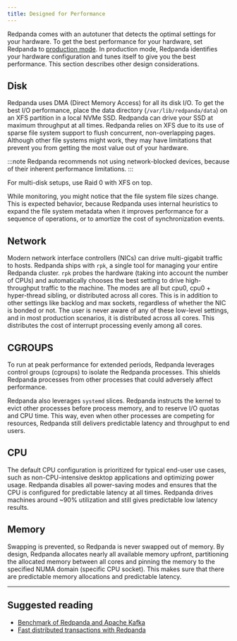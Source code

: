 ```yaml
---
title: Designed for Performance
---
```


<head>
    <meta name="title" content="Designed for performance | Redpanda Docs"/>
    <meta name="description" content="Redpanda performance resources related overview."/>
</head>

Redpanda comes with an autotuner that detects the optimal settings for your hardware.
To get the best performance for your hardware, set Redpanda to [production mode](../../deployment/production-deployment).
In production mode, Redpanda identifies your hardware configuration and tunes itself to give you the best performance. This section describes other design considerations.

## Disk

Redpanda uses DMA (Direct Memory Access) for all its disk I/O. To get the
best I/O performance, place the data directory
(`/var/lib/redpanda/data`) on an XFS partition in a local NVMe SSD. Redpanda can
drive your SSD at maximum throughput at all times. Redpanda relies on XFS due
to its use of sparse file system support to flush concurrent, non-overlapping pages.
Although other file systems might work, they may have limitations that prevent
you from getting the most value out of your hardware.

:::note
Redpanda recommends not using network-blocked devices, because of their inherent performance limitations.
:::

For multi-disk setups, use Raid 0 with XFS on top.

While monitoring, you might notice that the file system file sizes change. This is expected behavior, because Redpanda uses internal heuristics to expand the
file system metadata when it improves performance for a
sequence of operations, or to amortize the cost of synchronization events.

## Network

Modern network interface controllers (NICs) can drive multi-gigabit traffic to hosts. Redpanda ships with `rpk`, a single tool for managing your entire Redpanda cluster. `rpk` probes the hardware
(taking into account the number of CPUs) and automatically chooses the best
setting to drive high-throughput traffic to the machine. The modes are all but
cpu0, cpu0 + hyper-thread sibling, or distributed across all cores. This is in addition
to other settings like backlog and max sockets, regardless of whether the NIC is bonded
or not. The user is never aware of any of these low-level settings, and in most
production scenarios, it is distributed across all cores. This distributes the cost of interrupt processing evenly among all cores.

## CGROUPS

To run at peak performance for extended periods, Redpanda leverages control groups (cgroups)
to isolate the Redpanda processes. This shields Redpanda processes from
other processes that could adversely affect performance.

Redpanda also leverages `systemd` slices. Redpanda instructs the kernel to
evict other processes before process memory, and to reserve I/O
quotas and CPU time. This way, even when other processes are competing for resources,
Redpanda still delivers predictable latency and throughput to end users.

## CPU

The default CPU configuration is prioritized for typical end-user
use cases, such as non-CPU-intensive desktop applications and optimizing power
usage. Redpanda disables all power-saving modes and ensures that the CPU is
configured for predictable latency at all times. Redpanda drives
machines around ~90% utilization and still gives predictable low latency
results.

## Memory

Swapping is prevented, so Redpanda is never swapped out of memory. By
design, Redpanda allocates nearly all available memory upfront,
partitioning the allocated memory between all cores and pinning the memory
to the specified NUMA domain (specific CPU socket). This makes sure that there are predictable memory allocations and predictable latency.

---
## Suggested reading

- [Benchmark of Redpanda and Apache Kafka](https://redpanda.com/blog/fast-and-safe/)
- [Fast distributed transactions with Redpanda](https://redpanda.com/blog/fast-transactions/)
